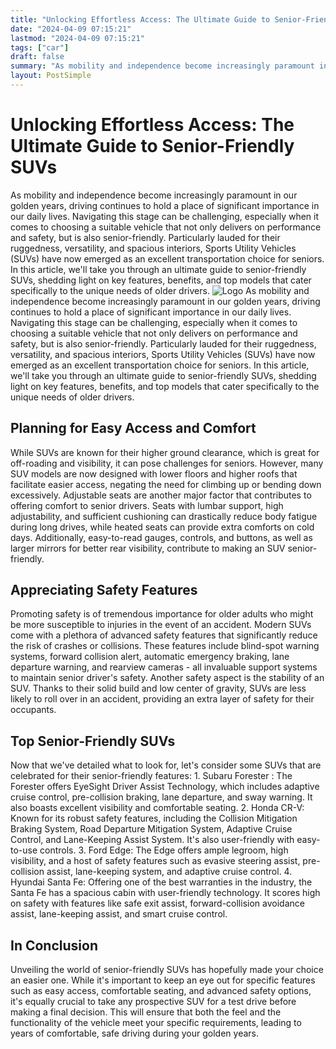 ```yaml
---
title: "Unlocking Effortless Access: The Ultimate Guide to Senior-Friendly SUVs"
date: "2024-04-09 07:15:21"
lastmod: "2024-04-09 07:15:21"
tags: ["car"]
draft: false
summary: "As mobility and independence become increasingly paramount in our golden years, driving continues to hold a place of significant importance in our daily lives. Navigating this stage can be challenging, especially when it comes to choosing a suitable vehicle that not only delivers on performance and safety, but is also senior-friendly. Particularly lauded for their ruggedness, versatility, and spacious interiors, Sports Utility Vehicles (SUVs) have now emerged as an excellent transportation choice for seniors. In this article, we'll take you through an ultimate guide to senior-friendly SUVs, shedding light on key features, benefits, and top models that cater specifically to the unique needs of older drivers."
layout: PostSimple
---
```

# Unlocking Effortless Access: The Ultimate Guide to Senior-Friendly SUVs
As mobility and independence become increasingly paramount in our golden years, driving continues to hold a place of significant importance in our daily lives. Navigating this stage can be challenging, especially when it comes to choosing a suitable vehicle that not only delivers on performance and safety, but is also senior-friendly. Particularly lauded for their ruggedness, versatility, and spacious interiors, Sports Utility Vehicles (SUVs) have now emerged as an excellent transportation choice for seniors. In this article, we'll take you through an ultimate guide to senior-friendly SUVs, shedding light on key features, benefits, and top models that cater specifically to the unique needs of older drivers.
<img alt="Logo" src="https://cdn.seniorsselection.com/src_image/854a1851734dc627de0a99540e879f4c.webp"/>
As mobility and independence become increasingly paramount in our golden years, driving continues to hold a place of significant importance in our daily lives. Navigating this stage can be challenging, especially when it comes to choosing a suitable vehicle that not only delivers on performance and safety, but is also senior-friendly. Particularly lauded for their ruggedness, versatility, and spacious interiors, Sports Utility Vehicles (SUVs) have now emerged as an excellent transportation choice for seniors. In this article, we'll take you through an ultimate guide to senior-friendly SUVs, shedding light on key features, benefits, and top models that cater specifically to the unique needs of older drivers.
## Planning for Easy Access and Comfort
While SUVs are known for their higher ground clearance, which is great for off-roading and visibility, it can pose challenges for seniors. However, many SUV models are now designed with lower floors and higher roofs that facilitate easier access, negating the need for climbing up or bending down excessively.
Adjustable seats are another major factor that contributes to offering comfort to senior drivers. Seats with lumbar support, high adjustability, and sufficient cushioning can drastically reduce body fatigue during long drives, while heated seats can provide extra comforts on cold days. Additionally, easy-to-read gauges, controls, and buttons, as well as larger mirrors for better rear visibility, contribute to making an SUV senior-friendly.
## Appreciating Safety Features
Promoting safety is of tremendous importance for older adults who might be more susceptible to injuries in the event of an accident. Modern SUVs come with a plethora of advanced safety features that significantly reduce the risk of crashes or collisions. These features include blind-spot warning systems, forward collision alert, automatic emergency braking, lane departure warning, and rearview cameras - all invaluable support systems to maintain senior driver's safety.
Another safety aspect is the stability of an SUV. Thanks to their solid build and low center of gravity, SUVs are less likely to roll over in an accident, providing an extra layer of safety for their occupants.
## Top Senior-Friendly SUVs
Now that we've detailed what to look for, let's consider some SUVs that are celebrated for their senior-friendly features:
1.
Subaru Forester
:
The Forester offers EyeSight Driver Assist Technology, which includes adaptive cruise control, pre-collision braking, lane departure, and sway warning. It also boasts excellent visibility and comfortable seating.
2. Honda CR-V:
Known for its robust safety features, including the Collision Mitigation Braking System, Road Departure Mitigation System, Adaptive Cruise Control, and Lane-Keeping Assist System. It's also user-friendly with easy-to-use controls.
3. Ford Edge:
The Edge offers ample legroom, high visibility, and a host of safety features such as evasive steering assist, pre-collision assist, lane-keeping system, and adaptive cruise control.
4. Hyundai Santa Fe:
Offering one of the best warranties in the industry, the Santa Fe has a spacious cabin with user-friendly technology. It scores high on safety with features like safe exit assist, forward-collision avoidance assist, lane-keeping assist, and smart cruise control.
## In Conclusion
Unveiling the world of senior-friendly SUVs has hopefully made your choice an easier one. While it's important to keep an eye out for specific features such as easy access, comfortable seating, and advanced safety options, it's equally crucial to take any prospective SUV for a test drive before making a final decision. This will ensure that both the feel and the functionality of the vehicle meet your specific requirements, leading to years of comfortable, safe driving during your golden years.
        